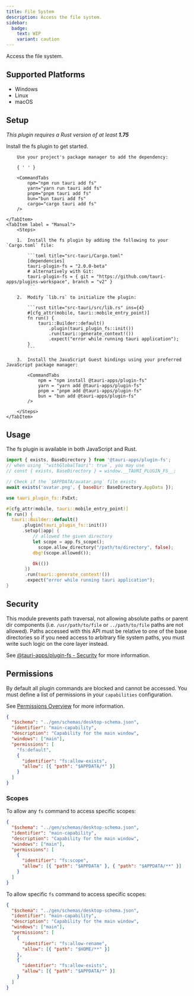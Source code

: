 ```yaml
---
title: File System
description: Access the file system.
sidebar:
  badge:
    text: WIP
    variant: caution
---
```



<PluginLinks plugin="fs" />

Access the file system.

## Supported Platforms

- Windows
- Linux
- macOS

## Setup

_This plugin requires a Rust version of at least **1.75**_

Install the fs plugin to get started.

<Tabs>
	<TabItem label="Automatic" >

    	Use your project's package manager to add the dependency:

    	{ ' ' }

    	<CommandTabs
            npm="npm run tauri add fs"
            yarn="yarn run tauri add fs"
            pnpm="pnpm tauri add fs"
            bun="bun tauri add fs"
            cargo="cargo tauri add fs"
    	/>

    </TabItem>
    <TabItem label = "Manual">
    	<Steps>

    	1.	Install the fs plugin by adding the following to your `Cargo.toml` file:

    		```toml title="src-tauri/Cargo.toml"
    		[dependencies]
    		tauri-plugin-fs = "2.0.0-beta"
    		# alternatively with Git:
    		tauri-plugin-fs = { git = "https://github.com/tauri-apps/plugins-workspace", branch = "v2" }
    		```

    	2.	Modify `lib.rs` to initialize the plugin:

    		```rust title="src-tauri/src/lib.rs" ins={4}
    		#[cfg_attr(mobile, tauri::mobile_entry_point)]
    		fn run() {
    			tauri::Builder::default()
    				.plugin(tauri_plugin_fs::init())
    				.run(tauri::generate_context!())
    				.expect("error while running tauri application");
    		}
    		```

    	3.	Install the JavaScript Guest bindings using your preferred JavaScript package manager:

    		<CommandTabs
                npm = "npm install @tauri-apps/plugin-fs"
                yarn = "yarn add @tauri-apps/plugin-fs"
                pnpm = "pnpm add @tauri-apps/plugin-fs"
                bun = "bun add @tauri-apps/plugin-fs"
    		/>

    	</Steps>
    </TabItem>

</Tabs>

## Usage

The fs plugin is available in both JavaScript and Rust.

<Tabs>
  <TabItem label="JavaScript" >

```javascript
import { exists, BaseDirectory } from '@tauri-apps/plugin-fs';
// when using `"withGlobalTauri": true`, you may use
// const { exists, BaseDirectory } = window.__TAURI_PLUGIN_FS__;

// Check if the `$APPDATA/avatar.png` file exists
await exists('avatar.png', { baseDir: BaseDirectory.AppData });
```

  </TabItem>
  <TabItem label = "Rust" >

```rust title="src-tauri/src/lib.rs"
use tauri_plugin_fs::FsExt;

#[cfg_attr(mobile, tauri::mobile_entry_point)]
fn run() {
  tauri::Builder::default()
      .plugin(tauri_plugin_fs::init())
      .setup(|app| {
          // allowed the given directory
          let scope = app.fs_scope();
        	scope.allow_directory("/path/to/directory", false);
          dbg!(scope.allowed());

          Ok(())
       })
       .run(tauri::generate_context!())
       .expect("error while running tauri application");
}
```

  </TabItem>
</Tabs>

## Security

This module prevents path traversal, not allowing absolute paths or parent dir components (i.e. `/usr/path/to/file` or `../path/to/file` paths are not allowed). Paths accessed with this API must be relative to one of the base directories so if you need access to arbitrary file system paths, you must write such logic on the core layer instead.

See [@tauri-apps/plugin-fs - Security](/reference/javascript/fs/#security) for more information.

## Permissions

By default all plugin commands are blocked and cannot be accessed. You must define a list of permissions in your `capabilities` configuration.

See [Permissions Overview](/security/permissions/) for more information.

```json title="src-tauri/capabilities/main.json" ins={7-11}
{
  "$schema": "../gen/schemas/desktop-schema.json",
  "identifier": "main-capability",
  "description": "Capability for the main window",
  "windows": ["main"],
  "permissions": [
    "fs:default",
    {
      "identifier": "fs:allow-exists",
      "allow": [{ "path": "$APPDATA/*" }]
    }
  ]
}
```

<PluginPermissions plugin="fs" />

### Scopes

To allow any `fs` command to access specific scopes:

```json title="src-tauri/capabilities/main.json" {7-10}
{
  "$schema": "../gen/schemas/desktop-schema.json",
  "identifier": "main-capability",
  "description": "Capability for the main window",
  "windows": ["main"],
  "permissions": [
    {
      "identifier": "fs:scope",
      "allow": [{ "path": "$APPDATA" }, { "path": "$APPDATA/**" }]
    }
  ]
}
```

To allow specific `fs` command to access specific scopes:

```json title="src-tauri/capabilities/main.json" {7-14}
{
  "$schema": "../gen/schemas/desktop-schema.json",
  "identifier": "main-capability",
  "description": "Capability for the main window",
  "windows": ["main"],
  "permissions": [
    {
      "identifier": "fs:allow-rename",
      "allow": [{ "path": "$HOME/**" }]
    },
    {
      "identifier": "fs:allow-exists",
      "allow": [{ "path": "$APPDATA/*" }]
    }
  ]
}
```
